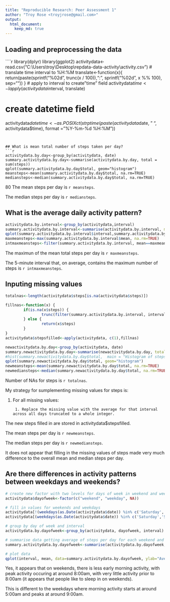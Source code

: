 ```yaml
---
title: "Reproducible Research: Peer Assessment 1"
author: "Troy Rose <troyjrose@gmail.com>"
output: 
  html_document:
    keep_md: true
---
```



## Loading and preprocessing the data
````r
library(dplyr)
library(ggplot2)
activitydata<-read.csv("C:\\Users\\troy\\Desktop\\repdata-data-activity\\activity.csv")
# translate time interval to %H:%M
translate<-function(x){
    return(paste(sprintf("%02d", trunc(x / 100)),":", sprintf("%02d", x %% 100), sep=""))
}
# apply to interval to create "time" field
activitydata$time<-lapply(activitydata$interval, translate)

# create datetime field
activitydata$datetime<-as.POSIXct(strptime(paste(activitydata$date, " ", activitydata$time), format = "%Y-%m-%d %H:%M"))

```


## What is mean total number of steps taken per day?
```r

activitydata.by.day<-group_by(activitydata, date)
summary.activitydata.by.day<-summarise(activitydata.by.day, total = sum(steps))
qplot(summary.activitydata.by.day$total, geom="histogram")
meansteps<-mean(summary.activitydata.by.day$total, na.rm=TRUE)
mediansteps<-median(summary.activitydata.by.day$total, na.rm=TRUE)

```
80
The mean steps per day is `r meansteps`.

The median steps per day is `r mediansteps`.

## What is the average daily activity pattern?
```r
activitydata.by.interval<-group_by(activitydata,interval)
summary.activitydata.by.interval<-summarise(activitydata.by.interval, mean = mean(steps, na.rm=TRUE))
qplot(summary.activitydata.by.interval$interval,summary.activitydata.by.interval$mean,ylab="Average number of steps per interval", xlab="5 minute intervals over 24 hours") + geom_line(aes(y = summary.activitydata.by.interval$mean), size = .5, alpha = 1)
maxmeansteps<-max(summary.activitydata.by.interval$mean, na.rm=TRUE)
intmaxmeansteps<-filter(summary.activitydata.by.interval, mean==maxmeansteps)$interval
```

The maximun of the mean total steps per day is `r maxmeansteps`.

The 5-minute interval that, on average, contains the maximum number of steps  is `r intmaxmeansteps`.

## Inputing missing values
```r
totalnas<-length(activitydata$steps[is.na(activitydata$steps)])

fillnas<-function(x) {
        if(is.na(x$steps)) {
                trunc(filter(summary.activitydata.by.interval, interval==x$interval)$mean)
        } else {
                return(x$steps)
        }
}
activitydata$stepsfilled<-apply(activitydata, c(1),fillnas)

newactivitydata.by.day<-group_by(activitydata, date)
summary.newactivitydata.by.day<-summarise(newactivitydata.by.day, total = sum(steps))
#hist(summary.newactivitydata.by.day$total,  main = "Histogram of steps per day")
qplot(summary.newactivitydata.by.day$total, geom="histogram")
newmeansteps<-mean(summary.newactivitydata.by.day$total, na.rm=TRUE)
newmediansteps<-median(summary.newactivitydata.by.day$total, na.rm=TRUE)


```
Number of NAs for steps is `r totalnas`.

My strategy for sumplementing missing values for steps is:

1. For all missing values:

        1. Replace the missing value with the average for that interval across all days truncated to a whole integer.
        
The new steps filled in are stored in activitydata$stepsfilled.

The mean steps per day is `r newmeansteps`.

The median steps per day is `r newmediansteps`.

It does not appear that filling in the missing values of steps made very much difference to the overall mean and median steps per day.

## Are there differences in activity patterns between weekdays and weekends?

```r

# create new factor with two levels for days of week in weekend and weekday
activitydata$dayofweek<-factor(c("weekend", "weekday", NA))

# fill in values for weekends and weekdays
activitydata[!(weekdays(as.Date(activitydata$date)) %in% c('Saturday','Sunday')),]$dayofweek<-as.factor("weekday")
activitydata[(weekdays(as.Date(activitydata$date)) %in% c('Saturday','Sunday')),]$dayofweek<-as.factor("weekend")

# group by day of week and interval
activitydata.by.dayofweek<-group_by(activitydata, dayofweek, interval)

# summarise data getting average of steps per day for each weekend and weekday
summary.activitydata.by.dayofweek<-summarise(activitydata.by.dayofweek, mean = mean(stepsfilled))

# plot data
qplot(interval, mean, data=summary.activitydata.by.dayofweek, ylab="Average number of steps per interval", xlab="5 minute intervals over 24 hours",facets = dayofweek ~ . ) + geom_line(aes(y = summary.activitydata.by.dayofweek$mean), size = .5, alpha = 1)
```

Yes, it appears that on weekends, there is less early morning activity, with peak activity occuring at around 8:00am, with very little activity prior to 8:00am (it appears that people like to sleep in on weekends).

This is different to the weekdays where morning activity starts at around 5:00am and peaks at around 9:00am. 